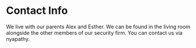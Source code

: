 # Contact Info

We live with our parents Alex and Esther. We can be found in the living room alongside the other members of our security firm. You can contact us via nyapathy.